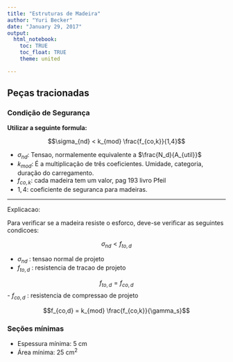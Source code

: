 ```yaml
---
title: "Estruturas de Madeira"
author: "Yuri Becker"
date: "January 29, 2017"
output: 
  html_notebook:
    toc: TRUE
    toc_float: TRUE
    theme: united

---
```


## Peças tracionadas

### Condição de Segurança

**Utilizar a seguinte formula:**

$$\sigma_{nd} < k_{mod} \frac{f_{co,k}}{1,4}$$

- $\sigma_{nd}$: Tensao, normalemente equivalente a $\frac{N_d}{A_{util}}$
- $k_{mod}$: É a multiplicação de três coeficientes. Umidade, categoria, duração do carregamento.
- $f_{co,k}$: cada madeira tem um valor, pag 193 livro Pfeil
- $1,4$: coeficiente de seguranca para madeiras.

--------

Explicacao:

Para verificar se a madeira resiste o esforco, deve-se verificar as seguintes condicoes:

$$ \sigma_{nd} < f_{to,d} $$

- $\sigma_{nd}$ : tensao normal de projeto
- $f_{to,d}$ : resistencia de tracao de projeto

$$f_{to,d} = f_{co,d}$$
- $f_{co,d}$ : resistencia de compressao de projeto


$$f_{co,d} = k_{mod} \frac{f_{co,k}}{\gamma_s}$$

### Seções mínimas

- Espessura mínima: 5 cm
- Área mínima: 25 cm<sup>2</sup> 